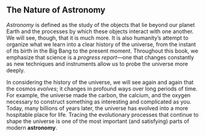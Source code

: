 ## The Nature of Astronomy
*Astronomy* is defined as the study of the objects that lie beyond our planet Earth and the processes by which these objects interact with one another. We will see, though, that it is much more. It is also humanity’s attempt to organize what we learn into a clear history of the universe, from the instant of its birth in the Big Bang to the present moment. Throughout this book, we emphasize that science is a *progress report*—one that changes constantly as new techniques and instruments allow us to probe the universe more deeply.

In considering the history of the universe, we will see again and again that the cosmos *evolves*; it changes in profound ways over long periods of time. For example, the universe made the carbon, the calcium, and the oxygen necessary to construct something as interesting and complicated as you. Today, many billions of years later, the universe has evolved into a more hospitable place for life. Tracing the evolutionary processes that continue to shape the universe is one of the most important (and satisfying) parts of modern **astronomy**.

